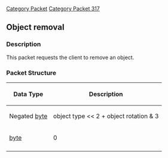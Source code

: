 [[Category Packet]]
[[Category Packet 317]]
== Object removal ==

=== Description ===

This packet requests the client to remove an object.

=== Packet Structure ===
{|border=2
! Data Type
! Description
|-
| Negated [[Data Types#byte|byte]]
| object type << 2 + object rotation & 3
|-
| [[Data Types#byte|byte]]
| 0
|-
|}
